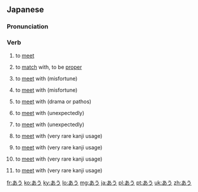 ==Japanese==

===Pronunciation===
{{ja-accent-common|atamadaka|あ|う|àú}}

===Verb===
{{ja-verb|tr=intrans|type=1}}

# {{ja-def|会う}} to [[meet]]
# {{ja-def|合う}} to [[match]] with, to be [[proper]]
# {{ja-def|遭う}} to [[meet]] with (misfortune)
# {{ja-def|遇う}} to [[meet]] with (misfortune)
# {{ja-def|逢う}} to [[meet]] with (drama or pathos)
# {{ja-def|逅う}} to [[meet]] with (unexpectedly)
# {{ja-def|邂う}} to [[meet]] with (unexpectedly)
# {{ja-def|翕う}} to [[meet]] with (very rare kanji usage)
# {{ja-def|覯う}} to [[meet]] with (very rare kanji usage)
# {{ja-def|覿う}} to [[meet]] with (very rare kanji usage)
# {{ja-def|遘う}} to [[meet]] with (very rare kanji usage)

[[fr:あう]]
[[ko:あう]]
[[ky:あう]]
[[lo:あう]]
[[mg:あう]]
[[ja:あう]]
[[pl:あう]]
[[pt:あう]]
[[uk:あう]]
[[zh:あう]]
